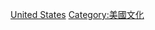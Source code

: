 {{commonscat|Entertainment in the United States}}

[[Category:各國娛樂|United States]]
[[Category:美國文化|Category:美國文化]]

<!--  -->